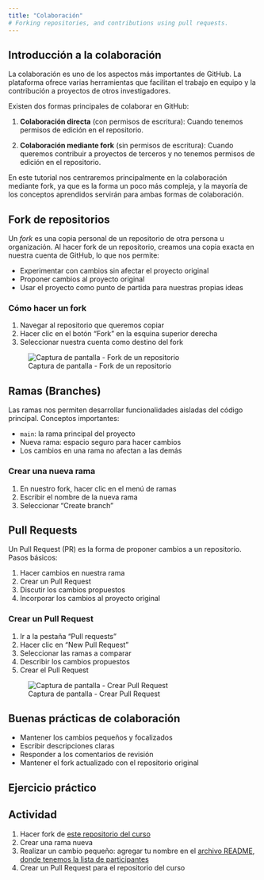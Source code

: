 ```yaml
---
title: "Colaboración"
# Forking repositories, and contributions using pull requests. 
---
```


## Introducción a la colaboración

La colaboración es uno de los aspectos más importantes de GitHub.
La plataforma ofrece varias herramientas que facilitan el trabajo en equipo y la contribución a proyectos de otros investigadores.

Existen dos formas principales de colaborar en GitHub:

1. **Colaboración directa** (con permisos de escritura): Cuando tenemos permisos de edición en el repositorio.

2. **Colaboración mediante fork** (sin permisos de escritura): Cuando queremos contribuir a proyectos de terceros y no tenemos permisos de edición en el repositorio.


En este tutorial nos centraremos principalmente en la colaboración mediante fork, 
ya que es la forma un poco más compleja,
y la mayoría de los conceptos aprendidos servirán para ambas formas de colaboración.

## Fork de repositorios

Un *fork* es una copia personal de un repositorio de otra persona u organización.
Al hacer fork de un repositorio, creamos una copia exacta en nuestra cuenta de GitHub, lo que nos permite:

- Experimentar con cambios sin afectar el proyecto original
- Proponer cambios al proyecto original
- Usar el proyecto como punto de partida para nuestras propias ideas

### Cómo hacer un fork

1. Navegar al repositorio que queremos copiar
2. Hacer clic en el botón "Fork" en la esquina superior derecha
3. Seleccionar nuestra cuenta como destino del fork

![Captura de pantalla - Fork de un repositorio](images/fork-repository.png)

## Ramas (Branches)

Las ramas nos permiten desarrollar funcionalidades aisladas del código principal.
Conceptos importantes:

- `main`: la rama principal del proyecto
- Nueva rama: espacio seguro para hacer cambios
- Los cambios en una rama no afectan a las demás

### Crear una nueva rama

1. En nuestro fork, hacer clic en el menú de ramas
2. Escribir el nombre de la nueva rama
3. Seleccionar "Create branch"

## Pull Requests

Un Pull Request (PR) es la forma de proponer cambios a un repositorio. Pasos básicos:

1. Hacer cambios en nuestra rama
2. Crear un Pull Request
3. Discutir los cambios propuestos
4. Incorporar los cambios al proyecto original

### Crear un Pull Request

1. Ir a la pestaña "Pull requests"
2. Hacer clic en "New Pull Request"
3. Seleccionar las ramas a comparar
4. Describir los cambios propuestos
5. Crear el Pull Request

![Captura de pantalla - Crear Pull Request](images/create-pr.png)

## Buenas prácticas de colaboración

- Mantener los cambios pequeños y focalizados
- Escribir descripciones claras
- Responder a los comentarios de revisión
- Mantener el fork actualizado con el repositorio original

## Ejercicio práctico

::: {.callout-tip}
## Actividad

1. Hacer fork de [este repositorio del curso](https://github.com/Git4Researchers/LatinR2024Workshop)
2. Crear una rama nueva
3. Realizar un cambio pequeño: agregar tu nombre en el [archivo README, donde tenemos la lista de participantes](https://github.com/Git4Researchers/LatinR2024Workshop/blob/main/README.md#participantes)
4. Crear un Pull Request para el repositorio del curso
:::

